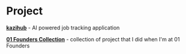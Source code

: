 # Project

[**kazihub**](https://kazihub.co) - AI powered job tracking application

[**01 Founders Collection**](https://github.com/rickyadriell/01founders-projects) - collection of project that I did when I'm at 01 Founders
